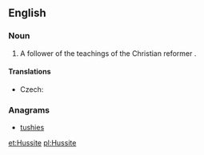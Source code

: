 ==English==
{{wikipedia}}
===Noun===
{{en-noun}}

# A follower of the teachings of the Christian reformer {{w|Jan Hus}}.

====Translations====
{{trans-top|follower}}
* Czech: {{t-|cs|husita|m}}
{{trans-mid}}
{{trans-bottom}}

===Anagrams===
* [[tushies#English|tushies]]

[[et:Hussite]]
[[pl:Hussite]]